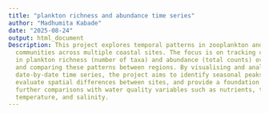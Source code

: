 ```yaml
---
title: "plankton richness and abundance time series"
author: "Madhumita Kabade"
date: "2025-08-24"
output: html_document
Description: This project explores temporal patterns in zooplankton and phytoplankton
  communities across multiple coastal sites. The focus is on tracking changes
  in plankton richness (number of taxa) and abundance (total counts) over time,
  and comparing these patterns between regions. By visualising and analysing
  date-by-date time series, the project aims to identify seasonal peaks and lows,
  evaluate spatial differences between sites, and provide a foundation for
  further comparisons with water quality variables such as nutrients, turbidity,
  temperature, and salinity.
---
```


